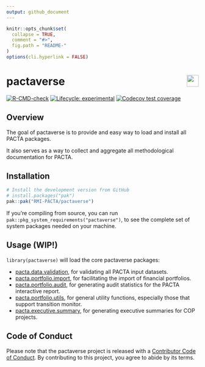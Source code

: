 ```yaml
---
output: github_document
---
```

<!-- README.md is generated from README.Rmd. Please edit that file -->

```r
knitr::opts_chunk$set(
  collapse = TRUE,
  comment = "#>",
  fig.path = "README-"
)
options(cli.hyperlink = FALSE)
```

# pactaverse <a href='https://https://rmi-pacta.github.io/pactaverse/'><img src='man/figures/logo.png' align="right" height="31"/></a>

<!-- badges: start -->
[![R-CMD-check](https://github.com/RMI-PACTA/pactaverse/actions/workflows/R-CMD-check.yaml/badge.svg)](https://github.com/RMI-PACTA/pactaverse/actions/workflows/R-CMD-check.yaml)
[![Lifecycle: experimental](https://img.shields.io/badge/lifecycle-experimental-orange.svg)](https://lifecycle.r-lib.org/articles/stages.html#experimental)
[![Codecov test coverage](https://codecov.io/gh/RMI-PACTA/pactaverse/branch/main/graph/badge.svg)](https://app.codecov.io/gh/RMI-PACTA/pactaverse?branch=main)
<!-- badges: end -->

## Overview

The goal of pactaverse is to provide and easy way to load and install all PACTA 
packages. 

It also serves as a way to collect and aggregate all methodological 
documentation for PACTA. 

## Installation

::: .pkgdown-devel
```r
# Install the development version from GitHub
# install.packages("pak")
pak::pak("RMI-PACTA/pactaverse")
```
:::

If you're compiling from source, you can run `pak::pkg_system_requirements("pactaverse")`, to see the complete set of system packages needed on your machine.

## Usage (WIP!)

`library(pactaverse)` will load the core pactaverse packages: 

* [pacta.data.validation](https://rmi-pacta.github.io/pacta.data.validation/), for validating all PACTA input datasets.
* [pacta.portfolio.import](https://rmi-pacta.github.io/pacta.portfolio.import/), for facilitating the import of financial portfolios.
* [pacta.portfolio.audit](https://rmi-pacta.github.io/pacta.portfolio.audit/), for generating audit statistics for the PACTA interactive report.
* [pacta.portfolio.utils](https://rmi-pacta.github.io/pacta.portfolio.utils/), for general utility functions, especially those that support transition monitor.
* [pacta.executive.summary](https://rmi-pacta.github.io/pacta.executive.summary/), for generating executive summaries for COP projects.

## Code of Conduct

Please note that the pactaverse project is released with a [Contributor Code of Conduct](https://rmi-pacta.github.io/pactaverse/CODE_OF_CONDUCT.html). By contributing to this project, you agree to abide by its terms.
